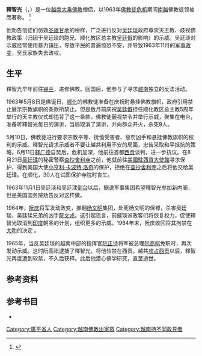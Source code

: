 {{Refimprove|time=2022-05-29T09:38:55+00:00}}
'''釋智光'''（{{vie|qn=Thích Trí Quang}}，{{bd|1923年|12月21日|2019年|11月8日}}）是一位[[越南|越南]][[大乘佛教|大乘佛教]]僧侣，以1963年[[佛教徒危机|佛教徒危机]]期间[[南越|南越]]佛教徒领袖而著称。 <ref>{{cite news |title=Hòa thượng Thích Trí Quang viên tịch, thọ 96 tuổi |author=Hoài Hương |url= https://www.voatiengviet.com/a/tu-dam-hoa-thuong-thich-tri-quang-vien-tich/5158371.html |date=9 November 2019 |accessdate=12 November 2019| publisher = VOA}}</ref>

他劝告信徒们仿效[[圣雄甘地|圣雄甘地]]的榜样，广泛进行反对[[吴廷琰|吴廷琰]]政府尊崇天主教、歧视佛教政策（归因于吴廷琰的胞兄、顺化教区总主教[[吴廷俶|吴廷俶]]的影响）的示威。吴廷琰对示威经常使用暴力镇压，导致平民的普遍惊恐不安，并导致1963年11月的[[1963年南越軍事政變|军事政变]]，吴氏家族失去政权。

== 生平 ==
釋智光早年前往[[锡兰|锡兰]]，进修佛教。回国后，他参与了寻求[[越南|越南]]独立的反法活动。

1963年5月8日是佛诞日，[[顺化|顺化]]的佛教徒准备在庆祝时悬挂佛教旗帜，政府引用禁止展示宗教旗帜的条款所禁止。但是数月前庆祝[[吴廷俶|吴廷俶]]担任顺化教区总主教5周年举行的天主教仪式却违背了这一条款。佛教徒藐视禁令并举行示威，聚集在电台，准备听釋智光每日的演讲，当局取消了演讲，并向群众开火，杀死9人。 

5月10日，佛教徒进行要求宗教平等、抚恤受害者、惩罚凶手和悬挂佛教旗帜的权利的示威。釋智光请求示威者不要让越共利用不安的局面，忠告采取和平抵抗的策略。6月11日[[释广德|释广德]]自焚后，危机加深，他前往首都[[胡志明市|西贡]]谈判，进一步抗议。在8月21日[[吴廷瑈|吴廷瑈]]的秘密警察[[查抄舍利寺|查抄]][[舍利寺|舍利寺]]之前，他就前往[[美國駐西貢大使館|美國駐西貢大使館]]寻求保护，得到美国大使[[小亨利·卡波特·洛奇|小亨利·卡波特·洛奇]]的保护，拒绝在[[查抄舍利寺|查抄舍利寺]]之后将他交给吴廷瑈。在顺化，30人在试图保护寺院时丧生。

1963年11月1日吴廷琰和吴廷瑈[[1963年南越政变|倒台]]以后，据说军事集团希望釋智光参加新内阁，但是美国国务院劝告反对这样做。

1964年，[[阮庆|阮庆]]将军发动政变，推翻[[杨文明|杨文明]]集团，处死杨文明的保镖，杀害吴廷琰、吴廷瑈兄弟的凶手[[阮文戎|阮文戎]]。这引起谣言，前挺琰派政客们将恢复权力，促使釋智光取消到[[印度|印度]]朝圣的计划，组织更多的示威。1964年末，阮庆收回将其拘禁在[[大叻|大叻]]的决定<!--  General lead by 陈文敦 . -->。

1965年，当反吴廷琰的越南中部的指挥官[[阮正诗|阮正诗]]将军被总理[[阮高祺|阮高祺]]免职时，再次发动示威。这时阮高祺逮捕了釋智光，将他软禁在西贡。越共[[西貢陷落|攻占西贡]]以后，釋智光再度遭到软禁，不久后获释。此后他潜心佛学研究，直至逝世。

== 参考资料 ==
{{reflist}}

== 参考书目 ==
* {{cite book| title=Our Vietnam| url=https://archive.org/details/unset0000unse_f6q3| first=A. J. |last=Langguth |year=2000 |publisher=Simon and Schuster | isbn=0-684-81202-9}}

{{Authority control}}
{{DEFAULTSORT:Thích Trí Quang}}
[[Category:廣平省人|Category:廣平省人]]
[[Category:越南佛教出家眾|Category:越南佛教出家眾]]
[[Category:越南持不同政見者|Category:越南持不同政見者]]